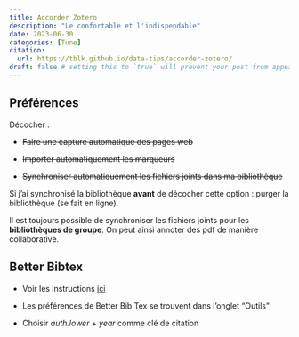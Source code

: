 ```yaml
---
title: Accorder Zotero
description: "Le confortable et l'indispendable"
date: 2023-06-30
categories: [Tune]
citation: 
  url: https://tblk.github.io/data-tips/accorder-zotero/ 
draft: false # setting this to `true` will prevent your post from appearing on your listing page until you're ready!
---
```


## Préférences

Décocher :

- ~~Faire une capture automatique des pages web~~ 

- ~~Importer automatiquement les marqueurs~~

- ~~Synchroniser automatiquement les fichiers joints dans ma bibliothèque~~

::: {.callout-tip}
Si j'ai synchronisé la bibliothèque **avant** de décocher cette option : purger la bibliothèque (se fait en ligne).
:::

::: {.callout-note}
Il est toujours possible de synchroniser les fichiers joints pour les **bibliothèques de groupe**. On peut ainsi annoter des pdf de manière collaborative.
:::

## Better Bibtex

- Voir les instructions [ici](https://retorque.re/zotero-better-bibtex/installation/)

- Les préférences de Better Bib Tex se trouvent dans l'onglet "Outils"

- Choisir *auth.lower + year* comme clé de citation